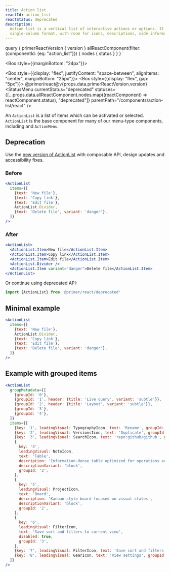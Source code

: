 ```yaml
---
title: Action list
reactId: action_list
reactStatus: deprecated
description:
  Action list is a vertical list of interactive actions or options. It's composed of items presented in a consistent,
  single-column format, with room for icons, descriptions, side information, and other rich visuals.
---
```



  query {
    primerReactVersion {
      version
    }
    allReactComponent(filter: {componentId: {eq: "action_list"}}) {
      nodes {
        status
      }
    }
  }
`

<Box style={{marginBottom: "24px"}}>
  <ComponentPageNav
    basePath="/components/action-list"
    includeReact={true}
    includeRails={true}
    includeFigma={true}
    current="react"
  />
</Box>

<Box style={{display: "flex", justifyContent: "space-between", alignItems: "center", marginBottom: "25px"}}>
  <Box style={{display: "flex", gap: "5px"}}>
    <Label size="large">@primer/react@v{props.data.primerReactVersion.version}</Label>
    <StatusLabel status="Deprecated" />
    <AccessibilityLabel a11yReviewed={false} short={false} />
  </Box>
  <Box>
    <StatusMenu currentStatus="deprecated" statuses={[...props.data.allReactComponent.nodes.map((reactComponent) => reactComponent.status), "deprecated"]} parentPath="/components/action-list/react" />
  </Box>
</Box>

An `ActionList` is a list of items which can be activated or selected. `ActionList` is the base component for many of our menu-type components, including and `ActionMenu`.

## Deprecation

Use the [new version of ActionList](/components/action-list/react) with composable API, design updates and accessibility fixes.

### Before

```jsx
<ActionList
  items={[
    {text: 'New file'},
    {text: 'Copy link'},
    {text: 'Edit file'},
    ActionList.Divider,
    {text: 'Delete file', variant: 'danger'},
  ]}
/>
```

### After

```jsx
<ActionList>
  <ActionList.Item>New file</ActionList.Item>
  <ActionList.Item>Copy link</ActionList.Item>
  <ActionList.Item>Edit file</ActionList.Item>
  <ActionList.Divider />
  <ActionList.Item variant="danger">Delete file</ActionList.Item>
</ActionList>
```

Or continue using deprecated API:

```js
import {ActionList} from '@primer/react/deprecated'
```

## Minimal example

```jsx live deprecated
<ActionList
  items={[
    {text: 'New file'},
    ActionList.Divider,
    {text: 'Copy link'},
    {text: 'Edit file'},
    {text: 'Delete file', variant: 'danger'},
  ]}
/>
```

## Example with grouped items

```jsx live deprecated
<ActionList
  groupMetadata={[
    {groupId: '0'},
    {groupId: '1', header: {title: 'Live query', variant: 'subtle'}},
    {groupId: '2', header: {title: 'Layout', variant: 'subtle'}},
    {groupId: '3'},
    {groupId: '4'},
  ]}
  items={[
    {key: '1', leadingVisual: TypographyIcon, text: 'Rename', groupId: '0', trailingVisual: '⌘R'},
    {key: '2', leadingVisual: VersionsIcon, text: 'Duplicate', groupId: '0'},
    {key: '3', leadingVisual: SearchIcon, text: 'repo:github/github', groupId: '1'},
    {
      key: '4',
      leadingVisual: NoteIcon,
      text: 'Table',
      description: 'Information-dense table optimized for operations across teams',
      descriptionVariant: 'block',
      groupId: '2',
    },
    {
      key: '5',
      leadingVisual: ProjectIcon,
      text: 'Board',
      description: 'Kanban-style board focused on visual states',
      descriptionVariant: 'block',
      groupId: '2',
    },
    {
      key: '6',
      leadingVisual: FilterIcon,
      text: 'Save sort and filters to current view',
      disabled: true,
      groupId: '3',
    },
    {key: '7', leadingVisual: FilterIcon, text: 'Save sort and filters to new view', groupId: '3'},
    {key: '8', leadingVisual: GearIcon, text: 'View settings', groupId: '4'},
  ]}
/>
```
